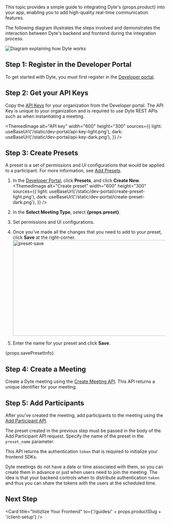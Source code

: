 
<span>
  This topic provides a simple guide to integrating Dyte's {props.product} into
  your app, enabling you to add high-quality real-time communication features.
</span>

The following diagram illustrates the steps involved and demonstrates the interaction between Dyte's backend and frontend during the integration process.

![Diagram explaining how Dyte works](/static/home/how-dyte-works-v2.png)

## Step 1: Register in the Developer Portal

To get started with Dyte, you must first register in the [Developer portal](https://dev.dyte.io).

## Step 2: Get your API Keys

Copy the [API Keys](https://dev.dyte.io/apikeys) for your organization from
the Developer portal. The API Key is unique to your organization and is
required to use Dyte REST APIs such as when instantiating a meeting.

<ThemedImage
  alt="API key"
  width="600"
  height="300"
  sources={{
    light: useBaseUrl('/static/dev-portal/api-key-light.png'),
    dark: useBaseUrl('/static/dev-portal/api-key-dark.png'),
  }}
/>

## Step 3: Create Presets

A preset is a set of permissions and UI configurations that would be
applied to a participant. For more information, see [Add Presets](/guides/capabilities/presets).

1. In the [Developer Portal](https://dev.dyte.io/), click **Presets**, and click **Create New**.
   <ThemedImage
     alt="Create preset"
     width="600"
     height="300"
     sources={{
       light: useBaseUrl('/static/dev-portal/create-preset-light.png'),
       dark: useBaseUrl('/static/dev-portal/create-preset-dark.png'),
     }}
   />
2. <span>
     In the <b>Select Meeting Type</b>, select <b>{props.preset}</b>.
   </span>
   <ThemedImage
     alt="Create preset"
     width="600"
     height="300"
     sources={{
       light: useBaseUrl('/static/preset/' + props.presetType + '.png'),
       dark: useBaseUrl('/static/preset/' + props.presetType + '.png'),
     }}
   />

3. Set permissions and UI configurations.

4. Once you’ve made all the changes that you need to add to your preset, click **Save** at the right-corner.
   <img
     src="/static/preset/savepreset.png"
     width="600"
     height="300"
     alt="preset-save"
   />
5. Enter the name for your preset and click **Save**.

<span>{props.savePresetInfo}</span>

## Step 4: Create a Meeting

Create a Dyte meeting using the [Create Meeting API](/api#/operations/create_meeting). This API returns a unique identifier for your meeting.

## Step 5: Add Participants

After you've created the meeting, add participants to the meeting using the [Add Participant API](/api#/operations/add_participant).

The preset created in the previous step must be passed in the body of the Add Participant API request. Specify the name of the preset in the `preset_name` parameter.

This API returns the authentication `token` that is required to initialize your frontend SDKs.

Dyte meetings do not have a date or time associated with them, so you can create
them in advance or just when users need to join the meeting. The idea is that
your backend controls when to distribute authentication `token` and thus you can share the
tokens with the users at the scheduled time.

## Next Step

<Card
  title="Initizlize Your Frontend"
  to={'/guides/' + props.productSlug + '/client-setup'}
/>
